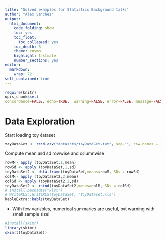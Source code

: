 ```yaml
---
title: "Solved examples for Statistics Background talks"
author: "Alex Sanchez"
output:
  html_document:
    code_folding: show
    toc: yes
    toc_float: 
      toc_collapsed: yes
    toc_depth: 3
    theme: cosmo
    highlight: textmate
    number_sections: yes
editor: 
  markdown: 
    wrap: 72
self_contained: true
---
```


```r
require(knitr)
opts_chunk$set(
concordance=FALSE, echo=TRUE,  warning=FALSE, error=FALSE, message=FALSE)
```

# Data Exploration

Start loading toy dataset

```r
toyDataSet <- read.csv("datasets/toyDataSet.txt", sep="", row.names = 1)

```

Compute mean and sd rowwise and columnwise

```r
rowM<- apply (toyDataSet,1,mean)
rowSd <- apply (toyDataSet,1,sd)
toyDataSet2 <- data.frame(toyDataSet,means=rowM, SDs = rowSd)
colM<- apply (toyDataSet2,2,mean)
colSd <- apply (toyDataSet2,2,sd)
toyDataSet2 <- rbind(toyDataSet2,means=colM, SDs = colSd)
# install.packages("xlsx")
# WriteXLS::WriteXLS(toyDataSet, "toyDataset.xls")
kableExtra::kable(toyDataSet)
```

- With few variables, numerical summaries are useful, but warning with small sample size!

```r
#install(skimr)
library(skimr)
skim(t(toyDataSet))
```

